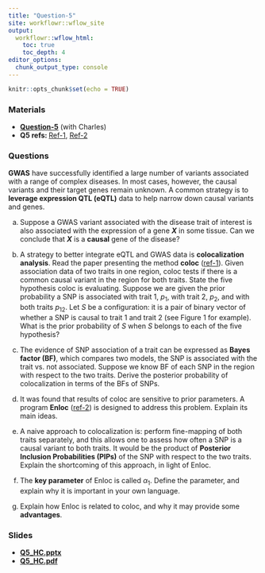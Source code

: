 ```yaml
---
title: "Question-5"
site: workflowr::wflow_site
output:
  workflowr::wflow_html:
    toc: true
    toc_depth: 4
editor_options:
  chunk_output_type: console
---
```


```r
knitr::opts_chunk$set(echo = TRUE)
```

### Materials

- [**Question-5**](https://chenh19.github.io/prelim/GGSB_questions_2022/GGSB_Question_5/GGSB_Prelim_Question_5.pdf) (with Charles)
- **Q5 refs: ** [Ref-1](https://chenh19.github.io/prelim/GGSB_questions_2022/GGSB_Question_5/Question_5-Reference_1.pdf), 
                [Ref-2](https://chenh19.github.io/prelim/GGSB_questions_2022/GGSB_Question_5/Question_5-Reference_2.pdf)  


### Questions

**GWAS** have successfully identified a large number of variants associated with a range of complex diseases. In most cases, however, the causal variants and their target genes remain unknown. A common strategy is to **leverage expression QTL (eQTL)** data to help narrow down causal variants and genes.  

a) Suppose a GWAS variant associated with the disease trait of interest is also associated with the expression of a gene ***X*** in some tissue. Can we conclude that ***X*** is a **causal** gene of the disease?  

b) A strategy to better integrate eQTL and GWAS data is **colocalization analysis**. Read the paper presenting the method **coloc** ([ref-1](https://chenh19.github.io/prelim/GGSB_questions_2022/GGSB_Question_5/Question_5-Reference_1.pdf)). Given association data of two traits in one region, coloc tests if there is a common causal variant in the region for both traits. State the five hypothesis coloc is evaluating. Suppose we are given the prior probability a SNP is associated with trait 1, $p_1$, with trait 2, $p_2$, and with both traits $p_{12}$. Let $S$ be a configuration: it is a pair of binary vector of whether a SNP is causal to trait 1 and trait 2 (see Figure 1 for example). What is the prior probability of $S$ when $S$ belongs to each of the five hypothesis?  

c) The evidence of SNP association of a trait can be expressed as **Bayes factor (BF)**, which compares two models, the SNP is associated with the trait vs. not associated. Suppose we know BF of each SNP in the region with respect to the two traits. Derive the posterior probability of colocalization in terms of the BFs of SNPs.  

d) It was found that results of coloc are sensitive to prior parameters. A program **Enloc** ([ref-2](https://chenh19.github.io/prelim/GGSB_questions_2022/GGSB_Question_5/Question_5-Reference_2.pdf)) is designed to address this problem. Explain its main ideas.  

e) A naive approach to colocalization is: perform fine-mapping of both traits separately, and this allows one to assess how often a SNP is a causal variant to both traits. It would be the product of **Posterior Inclusion Probabilities (PIPs)** of the SNP with respect to the two traits. Explain the shortcoming of this approach, in light of Enloc.  

f) The **key parameter** of Enloc is called $\alpha_1$. Define the parameter, and explain why it is important in your own language.  

g) Explain how Enloc is related to coloc, and why it may provide some **advantages**.  


### Slides

- [**Q5_HC.pptx**](https://chenh19.github.io/prelim/slides/Q5/Q5_HC.pptx)
- [**Q5_HC.pdf**](https://chenh19.github.io/prelim/slides/Q5/Q5_HC.pdf)
